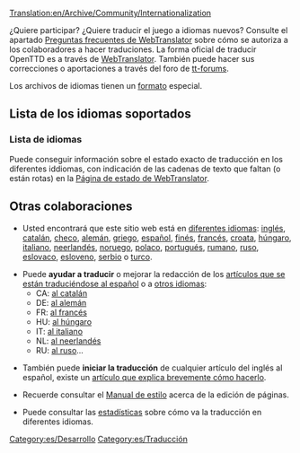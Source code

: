 [[Translation:en/Archive/Community/Internationalization]]


¿Quiere participar? ¿Quiere traducir el juego a idiomas nuevos? Consulte el apartado [http://translator.openttd.org/en/faq Preguntas frecuentes de WebTranslator] sobre cómo se autoriza a los colaboradores a hacer traduciones. La forma oficial de traducir OpenTTD es a través de [[es/WebTranslator|WebTranslator]]. También puede hacer sus correcciones o aportaciones a través del foro de [http://www.tt-forums.net/viewtopic.php?p=850369#p850369 tt-forums].

Los archivos de idiomas tienen un [[es/Formato de los archivos de idiomas|formato]] especial.

=='''Lista de los idiomas soportados'''==

==='''Lista de idiomas'''===
Puede conseguir información sobre el estado exacto de traducción en los diferentes iddiomas, con indicación de las cadenas de texto que faltan (o están rotas) en la [http://translator.openttd.org/status Página de estado de WebTranslator].

=='''Otras colaboraciones'''==
*Usted encontrará que este sitio web está en [[:Category:en/Articles in other languages|diferentes idiomas]]: [[en/Main/Main Page|inglés]], [[ca/Main/Pàgina principal|catalán]], [[cs/Main/Hlavní strana|checo]], [[de/Main/Startseite|alemán]], [[el/Main/Κύρια πύλη|griego]], [[es/Main/Página principal|español]], [[fi/Main/Etusivu|finés]], [[fr/Main/Accueil|francés]], [[hr/Main/Glavna stranica|croata]], [[hu/Main/Kezdőlap|húngaro]], [[it/Main/Pagina principale|italiano]], [[nl/Main/Hoofdpagina|neerlandés]], [[no/Main/Forside|noruego]], [[pl/Main/Strona główna|polaco]], [[pt/Main/Página principal|portugués]], [[ro/Main/Pagina principală|rumano]], [[ru/Main/Главная страница|ruso]], [[sk/Main/Hlavná stránka|eslovaco]], [[sl/Main/Glavna stran|esloveno]], [[sr/Main/Glavna strana|serbio]] o [[tr/Main/Ana sayfa|turco]].

*Puede '''ayudar a traducir''' o mejorar la redacción de los [[:Category:es/Artículos que se están traduciendo al español|artículos que se están traduciéndose al español]] o a [[en/Articles are being translated into other languages|otros idiomas]]:
**CA: [[:Category:ca/Articles traduint-se al català|al catalán]]
**DE: [[:Category:de/Artikel, welche in die deutsche Sprache übersetzt werden|al alemán]]
**FR: [[:Category:fr/À traduire en français|al francés]]
**HU: [[:Category:hu/Fordításban|al húngaro]]
**IT: [[:Category:it/Articoli in fase di traduzione|al italiano]]
**NL: [[:Category:nl/Artikelen die worden vertaald|al neerlandés]]
**RU: [[:Category:ru/Статьи, которые в настоящее время переводятся на русский язык|al ruso]]...

*También puede '''iniciar la traducción''' de cualquier artículo del inglés al español, existe un [[es/Traducir artículos al español|artículo que explica brevemente cómo hacerlo]].

*Recuerde consultar el [[es/Main/Manual de Estilo|Manual de estilo]] acerca de la edición de páginas.

*Puede consultar las [[:Category:en/Other languages|estadísticas]] sobre cómo va la traducción en diferentes idiomas.

[[Category:es/Desarrollo]][[Category:es/Traducción]]
